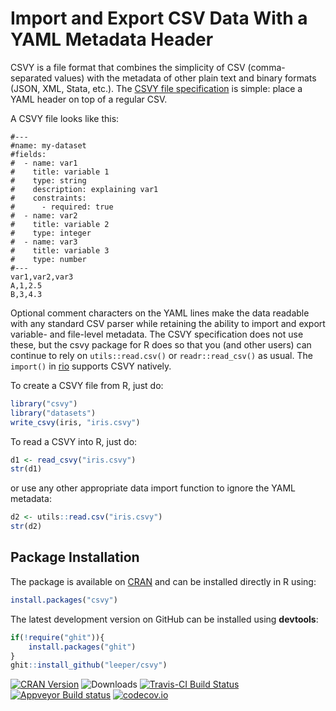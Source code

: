 # Import and Export CSV Data With a YAML Metadata Header #

CSVY is a file format that combines the simplicity of CSV (comma-separated values) with the metadata of other plain text and binary formats (JSON, XML, Stata, etc.). The [CSVY file specification](http://csvy.org/) is simple: place a YAML header on top of a regular CSV. 

A CSVY file looks like this:

```
#---
#name: my-dataset
#fields:
#  - name: var1
#    title: variable 1
#    type: string
#    description: explaining var1
#    constraints:
#      - required: true
#  - name: var2
#    title: variable 2
#    type: integer
#  - name: var3
#    title: variable 3
#    type: number
#---
var1,var2,var3
A,1,2.5
B,3,4.3
```

Optional comment characters on the YAML lines make the data readable with any standard CSV parser while retaining the ability to import and export variable- and file-level metadata. The CSVY specification does not use these, but the csvy package for R does so that you (and other users) can continue to rely on `utils::read.csv()` or `readr::read_csv()` as usual. The `import()` in [rio](https://cran.r-project.org/package=rio) supports CSVY natively.

To create a CSVY file from R, just do:

```r
library("csvy")
library("datasets")
write_csvy(iris, "iris.csvy")
```

To read a CSVY into R, just do:

```r
d1 <- read_csvy("iris.csvy")
str(d1)
```

or use any other appropriate data import function to ignore the YAML metadata:

```r
d2 <- utils::read.csv("iris.csvy")
str(d2)
```



## Package Installation ##

The package is available on [CRAN](https://cran.r-project.org/package=csvy) and can be installed directly in R using:

```R
install.packages("csvy")
```

The latest development version on GitHub can be installed using **devtools**:

```R
if(!require("ghit")){
    install.packages("ghit")
}
ghit::install_github("leeper/csvy")
```

[![CRAN Version](http://www.r-pkg.org/badges/version/csvy)](http://cran.r-project.org/package=csvy)
![Downloads](http://cranlogs.r-pkg.org/badges/csvy)
[![Travis-CI Build Status](https://travis-ci.org/leeper/csvy.png?branch=master)](https://travis-ci.org/leeper/csvy)
[![Appveyor Build status](https://ci.appveyor.com/api/projects/status/40ua5l06jw0gjyjb?svg=true)](https://ci.appveyor.com/project/leeper/csvy)
[![codecov.io](http://codecov.io/github/leeper/csvy/coverage.svg?branch=master)](http://codecov.io/github/leeper/csvy?branch=master)

